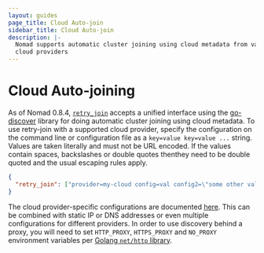 ```yaml
---
layout: guides
page_title: Cloud Auto-join
sidebar_title: Cloud Auto-join
description: |-
  Nomad supports automatic cluster joining using cloud metadata from various
  cloud providers
---
```


# Cloud Auto-joining

As of Nomad 0.8.4,
[`retry_join`](/docs/configuration/server_join#retry_join) accepts a
unified interface using the
[go-discover](https://github.com/hashicorp/go-discover) library for doing
automatic cluster joining using cloud metadata. To use retry-join with a
supported cloud provider, specify the configuration on the command line or
configuration file as a `key=value key=value ...` string. Values are taken
literally and must not be URL encoded. If the values contain spaces, backslashes
or double quotes thenthey need to be double quoted and the usual escaping rules
apply.

```json
{
  "retry_join": ["provider=my-cloud config=val config2=\"some other val\" ..."]
}
```

The cloud provider-specific configurations are documented [here](/docs/configuration/server_join#cloud-auto-join).
This can be combined with static IP or DNS addresses or even multiple configurations
for different providers. In order to use discovery behind a proxy, you will need to set
`HTTP_PROXY`, `HTTPS_PROXY` and `NO_PROXY` environment variables per
[Golang `net/http` library](https://golang.org/pkg/net/http/#ProxyFromEnvironment).
